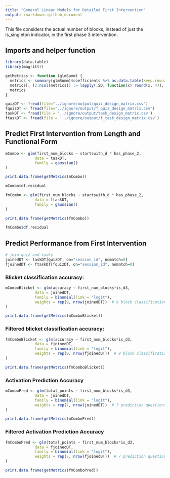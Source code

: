 ```yaml
---
title: "General Linear Models for Detailed First Intervention"
output: rmarkdown::github_document
---
```


This file considers the actual number of blocks, instead of just the is_singleton indicator, in the first phase 3 intervention.

## Imports and helper function
```r
library(data.table)
library(magrittr)

getMetrics <- function (glmSumm) {
  metrics <- summary(glmSumm)$coefficients %>% as.data.table(keep.rownames = TRUE)
  metrics[, (2:ncol(metrics)) := lapply(.SD, function(x) round(x, 4)), .SDcols=2:ncol(metrics)]
  metrics
}

quizDT <- fread(file="../ignore/output/quiz_design_matrix.csv")
fquizDT <- fread(file="../ignore/output/f_quiz_design_matrix.csv")
taskDT <- fread(file = '../ignore/output/task_design_matrix.csv')
ftaskDT <- fread(file = '../ignore/output/f_task_design_matrix.csv')
```

## Predict First Intervention from Length and Functional Form
```r
mCombo <- glm(first_num_blocks ~ startswith_d * has_phase_2,
             data = taskDT,
             family = gaussian()
)

print.data.frame(getMetrics(mCombo))
```
```r
mCombo$df.residual
```

```r
fmCombo <- glm(first_num_blocks ~ startswith_d * has_phase_2,
             data = ftaskDT,
             family = gaussian()
)

print.data.frame(getMetrics(fmCombo))
```
```r
fmCombo$df.residual
```

## Predict Performance from First Intervention
```r
# join quiz and tasks
joinedDT <- taskDT[quizDT, on="session_id", nomatch=0]
fjoinedDT <- ftaskDT[fquizDT, on="session_id", nomatch=0]
```

### Blicket classification accuracy:
```r
mComboBlicket <- glm(accuracy ~ first_num_blocks*is_d3,
             data = joinedDT,
             family = binomial(link = "logit"),
             weights = rep(9, nrow(joinedDT))  # 9 block classifications
)

print.data.frame(getMetrics(mComboBlicket))
```

### **Filtered** blicket classification accuracy:
```r
fmComboBlicket <- glm(accuracy ~ first_num_blocks*is_d3,
             data = fjoinedDT,
             family = binomial(link = "logit"),
             weights = rep(9, nrow(fjoinedDT))  # 9 block classifications
)

print.data.frame(getMetrics(fmComboBlicket))
```

### Activation Prediction Accuracy
```r
mComboPred <- glm(total_points ~ first_num_blocks*is_d3,
             data = joinedDT,
             family = binomial(link = "logit"),
             weights = rep(7, nrow(joinedDT))  # 7 prediction questions
)

print.data.frame(getMetrics(mComboPred))
```

### **Filtered** Activation Prediction Accuracy
```r
fmComboPred <- glm(total_points ~ first_num_blocks*is_d3,
             data = fjoinedDT,
             family = binomial(link = "logit"),
             weights = rep(7, nrow(fjoinedDT))  # 7 prediction questions
)

print.data.frame(getMetrics(fmComboPred))
```